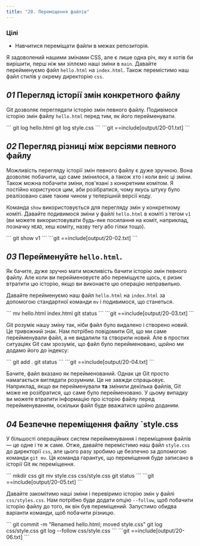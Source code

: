 ```yaml
---
title: "20. Переміщення файлів"
---
```


### Цілі

- Навчитися переміщати файли в межах репозиторія.

Я задоволений нашими змінами CSS, але є лише одна річ, яку я хотів би вирішити, перш ніж ми зіллємо наші зміни в `main`. Давайте перейменуємо файл `hello.html` на `index.html`. Також перемістимо наш файл стилів у окрему директорію `css`.

## _01_ Перегляд історії змін конкретного файлу

Git дозволяє переглядати історію змін певного файлу. Подивімося історію змін файлу `hello.html` перед тим, як його перейменувати.

<Run>
```
git log hello.html
git log style.css
```
</Run>

<Output>
```git
==include[output/20-01.txt]
```
</Output>

## _02_ Перегляд різниці між версіями певного файлу

Можливість перегляду історії змін певного файлу є дуже зручною. Вона дозволяє побачити, що саме змінилося, а також хто і коли вніс ці зміни. Також можна побачити зміни, пов'язані з конкретним комітом. Я постійно користуюся цим, аби розібратися, чому якусь штуку було реалізовано саме таким чином у теперішній версії коду.

Команда `show` використовується для перегляду змін у конкретному коміті. Давайте подивимося зміни у файлі `hello.html` в коміті з тегом `v1` (ви можете використовувати будь-яке посилання на коміт, наприклад, позначку `HEAD`, хеш коміту, назву тегу або гілки тощо).

<Run>
```
git show v1
```
</Run>

<Output>
```git
==include[output/20-02.txt]
```
</Output>

## _03_ Перейменуйте `hello.html`.

Як бачите, дуже зручно мати можливість бачити історію змін певного файлу. Але коли ви перейменовуєте або переміщуєте щось, є ризик втратити цю історію, якщо ви виконаєте цю операцію неправильно.

Давайте перейменуємо наш файл `hello.html` на `index.html` за допомогою стандартної команди `mv` і подивимося, що станеться.

<Run>
```
mv hello.html index.html
git status
```
</Run>

<Output>
```git
==include[output/20-03.txt]
```
</Output>

Git розуміє нашу зміну так, ніби файл було видалено і створено новий. Це тривожний знак. Нам потрібно повідомити Git, що ми саме перейменували файл, а не видалили та створили новий. Але в простих ситуаціях Git сам зрозуміє, що файл було перейменовано, щойно ми додамо його до індексу:

<Run>
```
git add .
git status
```
</Run>

<Output>
```git
==include[output/20-04.txt]
```
</Output>

Бачите, файл вказано як перейменований. Однак це Git просто намагається виглядати розумним. Це не завжди спрацьовує. Наприклад, якщо ви перейменували **та** змінили декілька файлів, Git може не розібратися, що саме було перейменовано. У цьому випадку ви можете втратити інформацію про історію файлу перед перейменуванням, оскільки файл буде вважатися щойно доданим.


## _04_ Безпечне переміщення файлу `style.css

У більшості операційних систем перейменування і переміщення файлів — це одне і те ж саме. Отже, давайте перемістимо наш файл `style.css` до директорії `css`, але цього разу зробимо це безпечно за допомогою команди `git mv`. Ця команда гарантує, що переміщення буде записано в історії Git як переміщення.

<Run>
```
mkdir css
git mv style.css css/style.css
git status
```
</Run>

<Output>
```git
==include[output/20-05.txt]
```
</Output>

Давайте закомітимо наші зміни і перевіримо історію змін у файлі `css/styles.css`. Нам потрібно буде додати опцію `--follow`, щоб побачити історію файлу до того, як він був переміщений. Запустимо обидва варіанти команди, щоб побачити різницю.

<Run>
```
git commit -m "Renamed hello.html; moved style.css"
git log css/style.css
git log --follow css/style.css
```
</Run>

<Output>
```git
==include[output/20-06.txt]
```
</Output>
